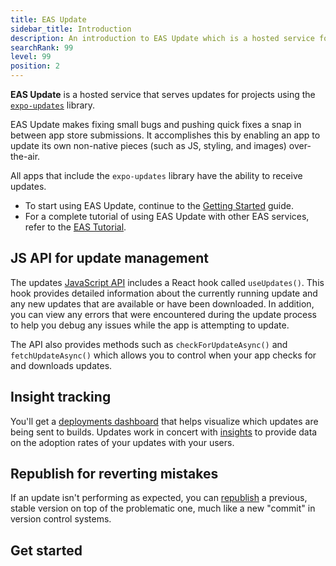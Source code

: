 ```yaml
---
title: EAS Update
sidebar_title: Introduction
description: An introduction to EAS Update which is a hosted service for projects using the expo-updates library.
searchRank: 99
level: 99
position: 2
---
```




**EAS Update** is a hosted service that serves updates for projects using the [`expo-updates`](/versions/latest/sdk/updates) library.

EAS Update makes fixing small bugs and pushing quick fixes a snap in between app store submissions. It accomplishes this by enabling an app to update its own non-native pieces (such as JS, styling, and images) over-the-air.

All apps that include the `expo-updates` library have the ability to receive updates.

- To start using EAS Update, continue to the [Getting Started](/eas-update/getting-started) guide.
- For a complete tutorial of using EAS Update with other EAS services, refer to the [EAS Tutorial](/tutorial/eas/introduction/).

## JS API for update management

<ContentSpotlight
  alt="Updates JS API"
  src="/static/images/eas-update/frontpage/critical-update.png"
  className="max-w-[480px]"
/>

The updates [JavaScript API](/versions/latest/sdk/updates/) includes a React hook called `useUpdates()`. This hook provides detailed information about the currently running update and any new updates that are available or have been downloaded. In addition, you can view any errors that were encountered during the update process to help you debug any issues while the app is attempting to update.

The API also provides methods such as `checkForUpdateAsync()` and `fetchUpdateAsync()` which allows you to control when your app checks for and downloads updates.

## Insight tracking

<ContentSpotlight
  alt="Website dashboard deployment insights"
  src="/static/images/eas-update/frontpage/insights.png"
  className="max-w-[640px]"
/>

You'll get a [deployments dashboard](https://expo.dev/accounts/[account]/projects/[project]/deployments) that helps visualize which updates are being sent to builds. Updates work in concert with [insights](/eas-insights/introduction/) to provide data on the adoption rates of your updates with your users.

## Republish for reverting mistakes

<ContentSpotlight
  alt="Republishing button on an update"
  src="/static/images/eas-update/frontpage/republish.png"
  className="max-w-[480px]"
/>

If an update isn't performing as expected, you can [republish](/eas-update/eas-cli/#republish-a-previous-update-within-a-branch) a previous, stable version on top of the problematic one, much like a new "commit" in version control systems.

## Get started

<BoxLink
  title="Get started with EAS Update"
  description="Learn how to get started with the setup required to configure and use EAS Update in your project."
  href="/eas-update/getting-started/"
  Icon={LayersTwo02Icon}
/>

<BoxLink
  title="Publish an update"
  description="Learn how to publish an update to a specific branch with EAS Update."
  href="/eas-update/getting-started/#publish-an-update"
  Icon={LayersTwo02Icon}
/>

<BoxLink
  title="Preview updates"
  description="View your teammate's changes with EAS Update."
  href="/eas-update/develop-faster/"
  Icon={LayersTwo02Icon}
/>

<BoxLink
  title="Use GitHub Actions"
  description="Publish an update and preview with a QR code after a commit."
  href="/eas-update/github-actions/"
  Icon={LayersTwo02Icon}
/>

<BoxLink
  title="Migrate from CodePush"
  description="Learn how to migrate from CodePush to EAS Update."
  href="/eas-update/codepush/"
  Icon={LayersTwo02Icon}
/>
